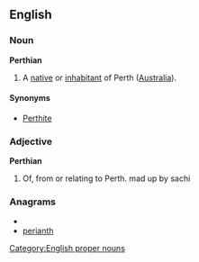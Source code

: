 ==English==
===Noun===
'''Perthian'''
#A [[native]] or [[inhabitant]] of Perth ([[Australia]]).
====Synonyms====
*[[Perthite]]

===Adjective===
'''Perthian'''
#Of, from or relating to Perth. mad up by sachi

===Anagrams===
* {{alphagram|aehinprt}}
* [[perianth#English|perianth]]


[[Category:English proper nouns]]